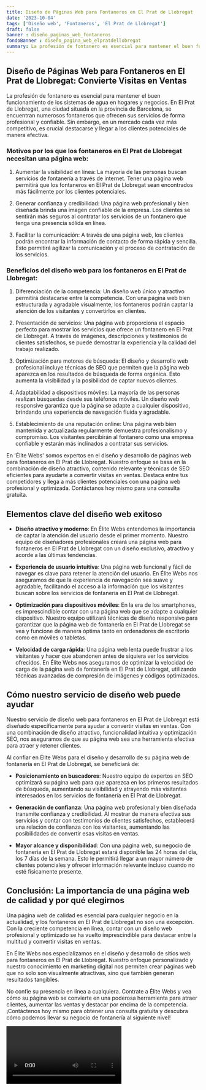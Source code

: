 ```yaml
---
title: Diseño de Páginas Web para Fontaneros en El Prat de Llobregat
date: '2023-10-04'
tags: ['Diseño web', 'Fontaneros', 'El Prat de Llobregat']
draft: false
banner : diseño_paginas_web_fontaneros
fondoBanner : diseño_pagina_web_elpratdellobregat
summary: La profesión de fontanero es esencial para mantener el buen funcionamiento de los sistemas de agua en hogares y negocios. En El Prat de Llobregat, una ciudad situada en la provincia de Barcelona, se encuentran numerosos fontaneros que ofrecen sus servicios de forma profesional y confiable. Sin embargo, en un mercado cada vez más competitivo, es crucial destacarse y llegar a los clientes potenciales de manera efectiva.
---
```


## Diseño de Páginas Web para Fontaneros en El Prat de Llobregat: Convierte Visitas en Ventas

La profesión de fontanero es esencial para mantener el buen funcionamiento de los sistemas de agua en hogares y negocios. En El Prat de Llobregat, una ciudad situada en la provincia de Barcelona, se encuentran numerosos fontaneros que ofrecen sus servicios de forma profesional y confiable. Sin embargo, en un mercado cada vez más competitivo, es crucial destacarse y llegar a los clientes potenciales de manera efectiva.

### Motivos por los que los fontaneros en El Prat de Llobregat necesitan una página web:

1. Aumentar la visibilidad en línea: La mayoría de las personas buscan servicios de fontanería a través de internet. Tener una página web permitirá que los fontaneros en El Prat de Llobregat sean encontrados más fácilmente por los clientes potenciales.

2. Generar confianza y credibilidad: Una página web profesional y bien diseñada brinda una imagen confiable de la empresa. Los clientes se sentirán más seguros al contratar los servicios de un fontanero que tenga una presencia sólida en línea.

3. Facilitar la comunicación: A través de una página web, los clientes podrán encontrar la información de contacto de forma rápida y sencilla. Esto permitirá agilizar la comunicación y el proceso de contratación de los servicios.

### Beneficios del diseño web para los fontaneros en El Prat de Llobregat:

1. Diferenciación de la competencia: Un diseño web único y atractivo permitirá destacarse entre la competencia. Con una página web bien estructurada y agradable visualmente, los fontaneros podrán captar la atención de los visitantes y convertirlos en clientes.

2. Presentación de servicios: Una página web proporciona el espacio perfecto para mostrar los servicios que ofrece un fontanero en El Prat de Llobregat. A través de imágenes, descripciones y testimonios de clientes satisfechos, se puede demostrar la experiencia y la calidad del trabajo realizado.

3. Optimización para motores de búsqueda: El diseño y desarrollo web profesional incluye técnicas de SEO que permiten que la página web aparezca en los resultados de búsqueda de forma orgánica. Esto aumenta la visibilidad y la posibilidad de captar nuevos clientes.

4. Adaptabilidad a dispositivos móviles: La mayoría de las personas realizan búsquedas desde sus teléfonos móviles. Un diseño web responsive garantiza que la página se adapte a cualquier dispositivo, brindando una experiencia de navegación fluida y agradable.

5. Establecimiento de una reputación online: Una página web bien mantenida y actualizada regularmente demuestra profesionalismo y compromiso. Los visitantes percibirán al fontanero como una empresa confiable y estarán más inclinados a contratar sus servicios.

En 'Élite Webs' somos expertos en el diseño y desarrollo de páginas web para fontaneros en El Prat de Llobregat. Nuestro enfoque se basa en la combinación de diseño atractivo, contenido relevante y técnicas de SEO eficientes para ayudarte a convertir visitas en ventas. Destaca entre tus competidores y llega a más clientes potenciales con una página web profesional y optimizada. Contáctanos hoy mismo para una consulta gratuita.

<GifSeo />

<Cta />

## Elementos clave del diseño web exitoso

- **Diseño atractivo y moderno**: En Élite Webs entendemos la importancia de captar la atención del usuario desde el primer momento. Nuestro equipo de diseñadores profesionales creará una página web para fontaneros en El Prat de Llobregat con un diseño exclusivo, atractivo y acorde a las últimas tendencias.

- **Experiencia de usuario intuitiva**: Una página web funcional y fácil de navegar es clave para retener la atención del usuario. En Élite Webs nos aseguramos de que la experiencia de navegación sea suave y agradable, facilitando el acceso a la información que los visitantes buscan sobre los servicios de fontanería en El Prat de Llobregat.

- **Optimización para dispositivos móviles**: En la era de los smartphones, es imprescindible contar con una página web que se adapte a cualquier dispositivo. Nuestro equipo utilizará técnicas de diseño responsivo para garantizar que la página web de fontanería en El Prat de Llobregat se vea y funcione de manera óptima tanto en ordenadores de escritorio como en móviles o tabletas.

- **Velocidad de carga rápida**: Una página web lenta puede frustrar a los visitantes y hacer que abandonen antes de siquiera ver los servicios ofrecidos. En Élite Webs nos aseguramos de optimizar la velocidad de carga de la página web de fontanería en El Prat de Llobregat, utilizando técnicas avanzadas de compresión de imágenes y códigos optimizados.

## Cómo nuestro servicio de diseño web puede ayudar

Nuestro servicio de diseño web para fontaneros en El Prat de Llobregat está diseñado específicamente para ayudar a convertir visitas en ventas. Con una combinación de diseño atractivo, funcionalidad intuitiva y optimización SEO, nos aseguramos de que su página web sea una herramienta efectiva para atraer y retener clientes.

Al confiar en Élite Webs para el diseño y desarrollo de su página web de fontanería en El Prat de Llobregat, se beneficiará de:

- **Posicionamiento en buscadores**: Nuestro equipo de expertos en SEO optimizará su página web para que aparezca en los primeros resultados de búsqueda, aumentando su visibilidad y atrayendo más visitantes interesados en los servicios de fontanería en El Prat de Llobregat.

- **Generación de confianza**: Una página web profesional y bien diseñada transmite confianza y credibilidad. Al mostrar de manera efectiva sus servicios y contar con testimonios de clientes satisfechos, establecerá una relación de confianza con los visitantes, aumentando las posibilidades de convertir esas visitas en ventas.

- **Mayor alcance y disponibilidad**: Con una página web, su negocio de fontanería en El Prat de Llobregat estará disponible las 24 horas del día, los 7 días de la semana. Esto le permitirá llegar a un mayor número de clientes potenciales y ofrecer información relevante incluso cuando no esté físicamente presente.

## Conclusión: La importancia de una página web de calidad y por qué elegirnos

Una página web de calidad es esencial para cualquier negocio en la actualidad, y los fontaneros en El Prat de Llobregat no son una excepción. Con la creciente competencia en línea, contar con un diseño web profesional y optimizado se ha vuelto imprescindible para destacar entre la multitud y convertir visitas en ventas.

En Élite Webs nos especializamos en el diseño y desarrollo de sitios web para fontaneros en El Prat de Llobregat. Nuestro enfoque personalizado y nuestro conocimiento en marketing digital nos permiten crear páginas web que no solo son visualmente atractivas, sino que también generan resultados tangibles.

No confíe su presencia en línea a cualquiera. Contrate a Élite Webs y vea cómo su página web se convierte en una poderosa herramienta para atraer clientes, aumentar las ventas y destacar por encima de la competencia. ¡Contáctenos hoy mismo para obtener una consulta gratuita y descubra cómo podemos llevar su negocio de fontanería al siguiente nivel!

<Video />

<CtaBot job='Fontaneros' city='El Prat de Llobregat'/>

<Gmaps query='El Prat de Llobregat+españa+maps' />